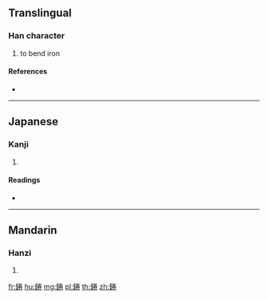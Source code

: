 {{character info/new}}
{{also|锩}}
==Translingual==

===Han character===
{{Han char|rn=167|rad=金|as=08|sn=16|four=89112|canj=CFQU}}

# to bend iron

====References====
* {{Han ref|kx=1309.170|dkj=40525|dj=1811.130|hdz=64222.100|uh=9308|ud=37640|bh=EBDF|bd=60383}}

----

==Japanese==

===Kanji===
{{ja-kanji|grade=|rs=金08}}

# {{defn|lang=ja|sort=金08}}

====Readings====
* {{ja-readings|on=[[けん]] (ken), [[がん]] (gan)|kun=[[まがる]] (magaru)|nanori=}}

----

==Mandarin==

===Hanzi===
{{cmn-hanzi|sim=锩|pin=[[bèng]] ([[beng4]]), [[juàn]] ([[juan4]])|wg=peng<sup>4</sup>, chüan<sup>4</sup>}}

# {{defn|lang=cmn|sort=金08}}

[[fr:錈]]
[[hu:錈]]
[[mg:錈]]
[[pl:錈]]
[[th:錈]]
[[zh:錈]]